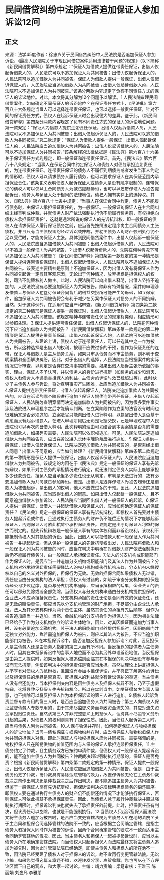 # 民间借贷纠纷中法院是否追加保证人参加诉讼12问
## 正文
来源：法学45度作者：徐忠兴关于民间借贷纠纷中人民法院是否追加保证人参加诉讼，《最高人民法院关于审理民间借贷案件适用法律若干问题的规定》（以下简称《新民间借贷解释》）第四条规定：“保证人为借款人提供连带责任保证，出借人仅起诉借款人的，人民法院可以不追加保证人为共同被告；出借人仅起诉保证人的，人民法院可以追加借款人为共同被告。保证人为借款人提供一般保证，出借人仅起诉保证人的，人民法院应当追加借款人为共同被告；出借人仅起诉借款人的，人民法院可以不追加保证人为共同被告。”该条分两款内容规定了负有不同责任方式的保证人的诉讼地位。对此，本文将其分解为12个问题予以解读。1.人民法院审理民间借贷案件，如何确定不同保证人的诉讼地位？在保证责任方式上，《民法典》第六百八十六条规定当事人可以选择连带责任保证，也可以选择一般责任保证。针对不同的保证责任方式，债权人在起诉保证人时会出现很大的差异。鉴于此，《新民间借贷解释》第四条分两款内容规定了负有不同责任方式的保证人的诉讼地位问题。第一款规定：“保证人为借款人提供连带责任保证，出借人仅起诉借款人的，人民法院可以不追加保证人为共同被告；出借人仅起诉保证人的，人民法院可以追加借款人为共同被告。”第二款规定：“保证人为借款人提供一般保证，出借人仅起诉保证人的，人民法院应当追加借款人为共同被告；出借人仅起诉借款人的，人民法院可以不追加保证人为共同被告。”该条解释的法律依据是《民法典》第六百八十六条关于保证责任方式的规定，即一般保证和连带责任保证。首先，《民法典》第六百八十八条规定：“当事人在保证合同中约定保证人和债务人对债务承担连带责任的，为连带责任保证。连带责任保证的债务人不履行到期债务或者发生当事人约定的情形时，债权人可以请求债务人履行债务，也可以要求保证人在其保证范围内承担保证责任。”该条含义表明债权人起诉保证人或债务人是没有顺序限制的，连带保证的债权人可以仅以主合同债务人为被告提起诉讼，也可以以连带保证人为被告提起诉讼，债务人与保证人处于相同的法律地位，债权人拥有实体上的选择权。其次，《民法典》第六百八十七条中规定：“当事人在保证合同中约定，债务人不能履行债务时，由保证人承担保证责任的，为一般保证。一般保证的保证人在主合同纠纷未经审判或仲裁，并就债务人财产依法强制执行仍不能履行债务前，有权拒绝向债权人承担保证责任”，这就是通常所说的保证人的先诉抗辩权，即一般保证的债权人在请求保证人履行保证债务之前，应当首先按照法定程序向主合同债务人主张债权，并且只有当主债权纠纷经过诉讼或仲裁，并就主债务人的财产强制执行仍不足以受偿时，才能向保证人主张。具体到民间借贷案件中，出借人仅起诉一般保证人的，人民法院应当追加借款人为共同被告；出借人仅起诉借款人的，人民法院可以不追加一般保证人为共同被告。2.出借人仅起诉借款人的，法院在何种情况下可以追加保证人为共同被告？《新民间借贷解释》第四条第一款规定的第一种情形是保证人提供连带责任保证时，出借人仅起诉借款人，人民法院可以不追加保证人为共同被告。该表述主要精神是原则上不追加保证人，因为出借人没有将保证人作为共同被告起诉一定有其客观原因，无论出于何种情况，放弃担保是担保权人的权利，司法不能替权利人做主。此时，人民法院可以向出借人释明，出借人坚持不追加的，人民法院没有必要追加保证人为共同被告。除非有特殊情况，案件的审理涉及借款人与保证人在签订保证合同背后的利益交换所可能产生的诉讼，如互保案件，追加保证人为共同被告将会有利于减少在另案中保证人对债务人的不同抗辩。当然，对于这种例外，在适用时应当严格审查。《新民间借贷解释》第四条第二款规定的第二种情形是保证人提供一般保证时，出借人仅起诉借款人，人民法院可以不追加保证人为共同被告。该规定精神与连带责任保证的规定相类似，相应情形可以参照处理。3.保证人提供连带责任保证，出借人仅起诉保证人的，法院在何种情况下应当追加借款人为共同被告？《新民间借贷解释》第四条第一款规定的第二种情形是保证人提供连带责任保证，出借人仅起诉保证人的，人民法院可以追加借款人为共同被告。从理论上讲，债权人对于连带责任人，可以任选其中之一作为被告，所以这种选择是出借人的权利，按理不应做过多的干预，但作为保证责任的连带，保证人与借款人是主从债务关系，如果只审从债务而不审主债务，则不利于查明案情和全面解决纠纷。因此，对于出借人的选择，人民法院应当根据案件的实际情况进行审查，以判定是否存在查清事实的需要。如果出借人起诉主张所依据的事实、理由，保证人不予认可，并以债务人的身份进行抗辩（如债务的减少和消灭、债权人和债务人串通损害担保人的利益、主债务的诉讼时效已经超过等），此时缺少了主债务人参与诉讼，将对查明事实产生困难，故应当追加借款人为共同被告。4.保证人提供连带责任保证，出借人仅起诉保证人，法院决定追加借款人为共同被告的，应当在诉讼的哪个阶段进行追加？保证人提供连带责任保证，出借人仅起诉保证人，人民法院为查明案情而决定追加借款人为共同被告的，因为很多案件事实涉及法院进入审理程序之后才能确认判断，在立案阶段作为立案的法官没有时间也很难确定是否必须追加，立案法官只能向出借人进行释明，以提醒出借人是否基于疏忽而没有起诉借款人。在进入审理阶段后无论是证据交换，还是审理过程中人民法院也可以再次向出借人释明，此次释明的理由可以结合到本案案情是否真的需要追加借款人，如果确实需要，人民法院可以依职权追加。可见，人民法院决定追加借款人为共同被告的，应当在诉讼进入实体审理阶段后进行追加。5.保证人提供一般保证，出借人仅起诉保证人，法院决定追加借款人为共同被告的，是否需经出借人同意？出借人不同意的，应当如何处理？《新民间借贷解释》第四条第二款规定的第一种情形是保证人提供一般保证，出借人仅起诉保证人的，人民法院应当追加借款人为共同被告。该规定的内因在于《民法典》规定一般保证的保证人享有先诉抗辩权，如果不对主债务的承担情况进行确定，就无法判定债务人实际上能够承担多少还款责任，担保人应当承担多少责任也无从判定，审判是无法进行的，故有必要追加借款人为共同被告参加诉讼。但是，出借人是选择保证人为被告起诉还是借款人为被告起诉，是出借人的权利，他人不应做过多的干预。因此，人民法院追加借款人为共同被告，应当取得出借人的同意。如果出借人仅起诉一般保证人，且不同意追加借款人参加诉讼，人民法院应当驳回出借人对一般保证人的起诉。6.保证人提供一般保证，出借人一并起诉借款人和保证人的，应当如何确定保证人的保证责任？《民法典》规定一般保证的保证人享有先诉抗辩权，即债权人首先要对主债务人提起诉讼或仲裁，且通过执行主债务人的财产仍不能偿还的情况下才能够起诉保证人，否则保证人可依此抗辩不承担保证责任。该规定是出于对保证人利益的保护而制定的。但先诉抗辩权是一般保证人享有的实体权利而非诉讼权利，该权利不能抵制债权人对其提起的诉讼。因此，出借人可以把借款人和一般保证人作为共同被告一并提起诉讼。但从保护一般保证人的先诉抗辩权出发，人民法院将借款人和一般保证人列为共同被告的同时，应当在判决中明确在对借款人财产依法强制执行后仍不能履行债务时，由一般保证人承担保证责任。7.法人的分支机构或职能部门作为保证人时，是否应当一并追加分支机构或职能部门及其法人作为共同被告？分支机构对外承担保证责任需要经法人的权力机构或执行机构决议，分支机构未经授权以自己的名义对外担保的，担保行为无效。无效的担保合同如果债权人无过错，责任应当由分支机构的法人承担；债权人有过错的，如疏于审查分支机构的担保是否经公司决议程序，是否与分支机构串通等，应当承担相应的后果，企业法人的责任可以部分免除或者全部免除。当债权人与分支机构串通由分支机构提供担保时，企业法人不应承担担保责任。分支机构承担的责任无论是合同有效的保证责任，还是无效的赔偿责任，都应当先以分支机构管理的财产承担，不足部分由企业法人承担。法人及其分支机构作为两个责任主体，虽然其责任的承担有先后顺序，但作为被告追加应当一并追加。当然，金融机构的分支机构作为担保人时，因为相关法律已经给予了作为分支机构独立的诉讼主体地位，因此，对其因保证而追加为当事人时，没有必要追加金融机构。关于法人的职能部门对外提供担保时，因职能部门并无独立对外能力，故若需追加担保人为被告，则应以其法人为被告，不应当追加职能部门为被告。8.在本担保诉讼中，能否追加反担保人参加诉讼？对此，因反担保人是主债务人还是主债务人指定的第三人而有所不同。当反担保的提供者为主债务人时，因其在本担保诉讼中的当事人地位而不必为其另外单设诉讼地位。当反担保是由第三人提供时，如果反担保人被追偿则面临其在本担保的判决中因没有参与诉讼而无法抗辩，例如该判决中的担保责任是否应当承担。虽然从理论上讲反担保人并不享有对债权人的抗辩权，但因没有参加本担保诉讼，并不真正了解案件的诉讼以及担保责任的承担是否真实，反担保人的利益就没有诉讼保护的渠道。当主债务人没有偿还能力，当本担保判决内容是因主债务人及担保人抗辩不利，乃至于虚假抗辩，这将导致反担保人失去抗辩机会。所以在实践当中，如果征得各方当事人同意，也不排除可以将反担保人作为本担保诉讼的第三人进行追加。9.债权人起诉负责监督专款专用的第三人时，是否应当追加债务人为共同被告？第三人向债权人保证监督债务人专款专用的，由于其未尽监督义务而导致资金流失的，其应对流失资金承担赔偿责任。虽然该第三人并非完整意义上的担保人，但对其不尽监督义务所引起的后果，对债权人的权利则具有了担保性质。因此，当债权人起诉第三人时，应当将债务人列为共同被告。10.人保与物保并存时，如何确定保证人与物权担保人的诉讼地位？当同一债权保证与担保物权并存时，应当将保证人和物权担保人作为共同的担保人对待。即此时保证人与物权担保人应为共同被告。需要强调的是，物权担保人只在所提供物的价值范围内与人保的保证人承担连带担保责任。11.主债务约定了仲裁，且主债务双方已按约申请仲裁，但债权人对一般保证人提起诉讼的，能否追加主债务人为共同被告？仲裁裁决超过强制执行期限的，保证人是否免责？根据《新民间借贷解释》第四条第二款规定的第一种情形，保证人提供一般保证，出借人仅起诉保证人的，人民法院应当追加借款人为共同被告。但是，由于主债务约定了仲裁，而仲裁具有排除法院管辖的效力，故担保诉讼无论在主债务仲裁裁决之前作出判决还是仲裁裁决之后作出判决，都不能追加主债务人为共同被告。但鉴于一般保证人享有先诉抗辩权，担保诉讼判决必须标明担保债务的偿还顺序。即债权人要在通过执行主债务人的财产仍不能偿还的情况下才能够执行保证人，否则保证人可依此抗辩不承担保证责任。因此，当债权人怠于履行仲裁裁决并超过强制执行期限时，担保诉讼判决也就失去了承担责任的前提。此时，担保责任虽有判决，但该责任可以免除，也就是不能强制执行。12.当债权人只起诉担保人而法院又将主债务人追加为被告时，是否应当变更管辖法院为主债务人所在地的法院？关于主合同和担保合同选择管辖的法院不一致的，应当根据主合同确定管辖，是指主债务人和担保人同时作为被告的诉讼，因两个合同确定管辖的法院不一致而适用主合同确定管辖地的情况。因此，当主债务人和担保人一起被提起诉讼时，应当以主债务人所在地确定管辖法院。而当债权人只起诉担保人而法院最终又将主债务人追加为被告时，因为此时管辖法院已经确定，即使主债务人和担保人的所在地不一致，因法院已经受理了债权人对于担保人的诉讼，故不宜再行变更管辖法院。无讼小编：如果您觉得这篇文章还不错，欢迎转发分享、点赞收藏，您也可以在下方评论区留下自己的观点，和大家一起讨论。主编：靖力责编：梁萌审核：王雅玉 陈丽娟 刘逸凡 李雅朋